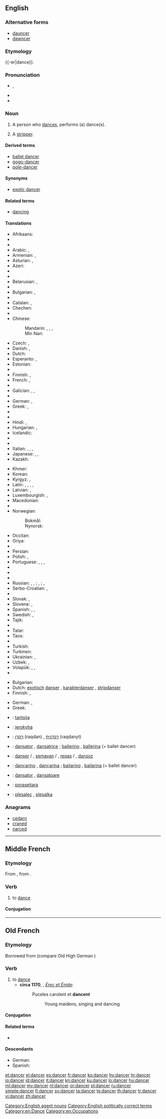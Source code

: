 ==English==

{{wikipedia|lang=en}}

===Alternative forms===
* [[dauncer]] {{qualifier|obsolete}}
* [[dawncer]] {{qualifier|obsolete}}

===Etymology===
{{-er|dance}}.

===Pronunciation===
* {{a|UK}} {{IPA|/ˈdɑːns.ə(ɹ)/|/ˈdæns.ə(ɹ)/}}, {{X-SAMPA|/"d{ns.@(r)/}}
* {{audio|en-us-dancer.ogg|Audio (US)}}
* {{rhymes|ɑːnsə(ɹ)|ænse(ɹ)}}

===Noun===
{{en-noun}}

# A person who [[dance]]s, performs (a) dance(s).
# {{euphemistic}} A [[stripper]].

====Derived terms====
* [[ballet dancer]]
* [[gogo-dancer]]
* [[pole-dancer]]

====Synonyms====
* {{sense|euphemism for stripper}} [[exotic dancer]]

====Related terms====
* [[dancing]]

====Translations====
{{trans-top|person who dances}}
* Afrikaans: {{t|af|danser}}
* {{trreq|sq}}
* {{trreq|am}}
* Arabic: {{t-|ar|راقص|m|tr=rāqiṣ}}, {{t-|ar|راقصة|f|tr=rāqiṣa}}
* Armenian: {{qualifier|male}} {{t-|hy|պարող|tr=paroġ}}, {{qualifier|female}} {{t-|hy|պարուհի|tr=paruhi}}
* Asturian: {{t|ast|baillador|m}}, {{t|ast|baillarín|m}}
* Azeri: {{t|az|rəqqas}}
* {{trreq|ba}}
* {{trreq|eu}}
* Belarusian: {{t|be|танцор|m|tr=tancór|sc=Cyrl}}, {{t|be|танцорка|f|tr=tancórka|sc=Cyrl}}
* {{trreq|bn}}
* Bulgarian: {{t-|bg|танцьор|m|tr=tancʹór}}, {{t+|bg|балетист|m|tr=baletíst}}
* {{trreq|my}}
* Catalan: {{t|ca|ballador|m}}, {{t|ca|ballarí|m}} {{qualifier|professional}}
* Chechen: {{t|ce|хелхархо}}
* {{trreq|chr}}
* Chinese:
*: Mandarin: {{t-|cmn|舞蹈家|tr=wǔdǎojiā|sc=Hani}}, {{t|cmn|舞蹈演員|sc=Hani}}, {{t|cmn|舞蹈演员|tr=wǔdǎo yǎnyuán|sc=Hani}}, {{t|cmn|跳舞者|tr=tiàowǔ-zhě|sc=Hani}}
*: Min Nan: {{t-|nan|舞蹈家|tr=bú-tō-ka|sc=Hans}}
* Czech: {{t-|cs|tanečník|m}}, {{t|cs|tanečnice|f}}
* Danish: {{t-|da|danser|c}}, {{t-|da|danserinde|c}}
* Dutch: {{t+|nl|danser|m}}
* Esperanto: {{t-|eo|dancisto}}, {{qualifier|female}} {{t-|eo|dancistino}}
* Estonian: {{t|et|tantsija}}
* {{trreq|fo}}
* Finnish: {{t+|fi|tanssija}}, {{t+|fi|tanssijatar}}
* French: {{t+|fr|danseur|m}}, {{t+|fr|danseuse|f}}
* {{trreq|fur}}
* Galician: {{t|gl|bailador|m}}, {{t|gl|bailarín|m}}, {{t|gl|danzarín|m}}
* {{trreq|ka}}
* German: {{t+|de|Tänzer|m}}, {{t+|de|Tänzerin|f}}
* Greek: {{t+|el|χορευτής|m|tr=chorevtís}}, {{t+|el|χορεύτρια|f|tr=chorévtria}}
* {{trreq|gu}}
* {{trreq|he}}
* Hindi: {{t|hi|नृत्यनर्तक|m|tr=nŕtyanartak|sc=Deva}} {{qualifier|male}}, {{t|hi|नर्तकी|f|tr=nartakī|sc=Deva}} {{qualifier|female}}
* Hungarian: {{t+|hu|táncos|m}}, {{t+|hu|táncosnő|f}}
* Icelandic: {{t+|is|dansari|m}}
* {{trreq|io}}
* {{trreq|ga}}
* Italian: {{t-|it|ballerino|m}}, {{t+|it|ballerina|f}}, {{t-|it|danzatore|m}}, {{t-|it|danzatrice|f}}
* Japanese: {{t-|ja|ダンサー|tr=dansā}}, {{t-|ja|踊り子|tr=おどりこ, odoriko}} {{qualifier|female dancer}}, {{t-|ja|舞踊家|tr=ぶようか, buyōka}}
* Kazakh: {{t|kk|биші|tr=bïşi|sc=Cyrl}}
{{trans-mid}}
* Khmer: {{t|km|អ្នករាំ|tr=neak roam|sc=Khmr}}
* Korean: {{t|ko|춤꾼|tr=chumkkun|sc=Kore}}
* Kyrgyz: {{t|ky|бийчи киши|tr=biyçi kişi|sc=Cyrl}} {{qualifier|male}}, {{t|ky|бийчи|tr=biyçi|sc=Cyrl}}
* Latin: {{t-|la|saltator|m}}, {{t-|la|saltatrix|f}}, {{t-|la|histrio|m}}, {{t-|la|ludius|m}}, {{t-|la|ludia|f}}
* Latvian: {{t|lv|dejotājs|m}}, {{t|lv|dejotāja|f}}
* Luxembourgish: {{t-|lb|Dänzer|m}}, {{t-|lb|Dänzerin|f}}
* Macedonian: {{t|mk|танчер|m|tr=tánčer|sc=Cyrl}}
* {{trreq|ml}}
* Norwegian:
*: Bokmål: {{t+|nb|danser|m}}
*: Nynorsk: {{t-|nn|dansar|m}}
* Occitan: {{t|oc|dançaire|m}}
* Oriya: {{t+|or|ନର୍ତ୍ତକ|tr=narttaka|sc=Orya}}
* {{trreq|ps}}
* Persian: {{t|fa|رقاص|tr=raqqâs|sc=fa-Arab}}
* Polish: {{t+|pl|tancerz|m}}, {{t+|pl|tancerka|f}}
* Portuguese: {{t+|pt|bailarino|m}}, {{t-|pt|bailarina|f}}, {{t+|pt|dançarino|m}}, {{t+|pt|dançarina|f}}
* {{trreq|pa}}
* {{trreq|raj}}
* {{trreq|ro}}
* Russian: {{t+|ru|танцор|m|tr=tancór}}, {{t+|ru|танцовщик|m|tr=tancóvščik}}, {{t+|ru|танцовщица|f|tr=tancóvščica}}; {{t+|ru|балерун|m|tr=balerún}}, {{t+|ru|балерина|f|tr=balerína}} {{qualifier|ballet dancer}}; {{t+|ru|плясун|m|tr=pljasún}}, {{t+|ru|плясунья|f|tr=pljasún'ja}}
* Serbo-Croatian: {{t-|sh|plesač|m|alt=plèsāč}}, {{t-|sh|plesačica|f|alt=plesàčica}}
* {{trreq|si}}
* Slovak: {{t|sk|tanečník|m}}, {{t|sk|tanečnica|f}}
* Slovene: {{t+|sl|plesalec|m}}, {{t-|sl|plesalka|f}}
* Spanish: {{t+|es|bailarín|m}}, {{t-|es|bailarina|f}}, {{t|es|bailador|m}}
* Swedish: {{t+|sv|dansare|c}}, {{t+|sv|dansös|c}}
* Tajik: {{t|tg|раққос|tr=raqqos|sc=Cyrl}}
* {{trreq|ta}}
* Tatar: {{t|tt|биюче|tr=biüçe|sc=Cyrl}}
* Taos: {{t|twf|tò’óna}}
* {{trreq|te}}
* Turkish: {{t+|tr|dansçı}}
* Turkmen: {{t|tk|tansçy}}
* Ukrainian: {{t|uk|танцюрист|m|tr=tancjurýst|sc=Cyrl}}, {{t|uk|танцюристка|f|tr=tancjurýstka|sc=Cyrl}}
* Uzbek: {{t|uz|tansachi}}, {{t|uz|raqqos}}
* Volapük: {{qualifier|♂♀}} {{t+|vo|danüdan}}, {{qualifier|♂}} {{t-|vo|hidanüdan}}, {{qualifier|♀}} {{t+|vo|jidanüdan}}
* {{trreq|yi}}
{{trans-bottom}}

{{trans-top|euphemism for stripper}}
* Bulgarian: {{t-|bg|танцьорка|f}}
* Dutch: [[exotisch]] [[danser]] {{m}}, [[karakterdanser]] {{m}}, [[stripdanser]] {{m}}
* Finnish: {{t+|fi|tanssija}}, {{t+|fi|tanssijatar}}
{{trans-mid}}
* German: {{t+|de|Tänzerin|f}}, {{t+|de|Tänzer|m}}
* Greek: {{t+|el|χορεύτρια|f}}
{{trans-bottom}}

{{checktrans-top}}
* {{ttbc|et}}: [[tantsija]]
* {{ttbc|gn}}: [[jerokyha]]
* {{ttbc|he}}: [[רקדן]] (raqdan) {{m}}, [[רקדנית]] (raqdanyt) {{f}}
* {{ttbc|ia}}: [[dansator]] {{m}}, [[dansatrice]] {{f}}; [[ballerino]] {{m}}, [[ballerina]] {{f}} (= ballet dancer)
{{trans-mid}}
* {{ttbc|ku}}: [[danser]] {{m}} / {{f}}, [[semavan]] {{m}} / {{f}}, [[reqas]] {{m}} / {{f}}, [[dansoz]] {{f}}
* {{ttbc|pt}}: [[dançarino]] {{m}}, [[dançarina]] {{f}}; [[bailarino]] {{m}}, [[bailarina]] {{f}} (= ballet dancer)
* {{ttbc|ro}}: [[dansator]] {{m}}, [[dansatoare]] {{f}}
* {{ttbc|tpn}}: [[poraseitara]]
* {{ttbc|sl}}: [[plesalec]] {{m}}, [[plesalka]] {{f}}
{{trans-bottom}}

===Anagrams===
* [[cedarn#English|cedarn]]
* [[craned#English|craned]]
* [[narced#English|narced]]

[[Category:English agent nouns]]
[[Category:English politically correct terms]]
[[Category:en:Dance]]
[[Category:en:Occupations]]

----

==Middle French==

===Etymology===
From {{etyl|fro|frm}}, from {{etyl|frk|frm}} {{recons|dansōn|lang=frk|sc=Latn}}.

===Verb===
{{head|frm|verb}}

# to [[dance]]

====Conjugation====
{{frm-conj-cer|dan}}

----

==Old French==

===Etymology===
Borrowed from {{etyl|frk|fro}} {{recons|dansōn|lang=frk}} (compare Old High German {{term|danson|lang=goh}})

===Verb===
{{head|fro|verb}}

# to [[dance]]
#* '''circa 1170''', {{w|Chrétien de Troyes}}, ''[[s:fr:Érec et Énide|Érec et Énide]]'':
#*: Puceles carolent et '''dancent'''
#*:: Young maidens, singing and dancing

====Conjugation====
{{fro-conj-cer|dan}}

====Related terms====
* {{l|fro|dance}}

====Descendants====
* German: {{l|de|tanzen}}
* Spanish: {{l|es|danzar}}

[[et:dancer]]
[[el:dancer]]
[[es:dancer]]
[[fr:dancer]]
[[ko:dancer]]
[[hy:dancer]]
[[hr:dancer]]
[[io:dancer]]
[[id:dancer]]
[[it:dancer]]
[[kn:dancer]]
[[ku:dancer]]
[[lo:dancer]]
[[hu:dancer]]
[[ml:dancer]]
[[my:dancer]]
[[nl:dancer]]
[[or:dancer]]
[[pl:dancer]]
[[ru:dancer]]
[[simple:dancer]]
[[fi:dancer]]
[[sv:dancer]]
[[ta:dancer]]
[[te:dancer]]
[[th:dancer]]
[[tr:dancer]]
[[vi:dancer]]
[[zh:dancer]]